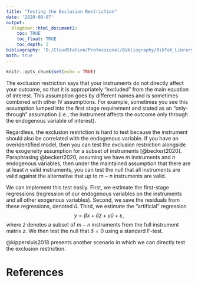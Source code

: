 ```yaml
---
title: "Testing the Exclusion Restriction"
date: '2020-08-07'
output: 
  blogdown::html_document2:
    toc: TRUE
    toc_float: TRUE
    toc_depth: 3
bibliography: 'D:/CloudStation/Professional/Bibliography/BibTeX_Library.bib'
math: true
---
```


```r
knitr::opts_chunk$set(echo = TRUE)
```

The exclusion restriction says that your instruments do not directly affect your outcome, so that it is appropriately "excluded" from the main equation of interest. This assumption goes by different names and is sometimes combined with other IV assumptions. For example, sometimes you see this assumption lumped into the first stage requirement and stated as an "only-through" assumption (i.e., the instrument affects the outcome only through the endogenous variable of interest).

Regardless, the exclusion restriction is hard to test because the instrument should also be correlated with the endogenous variable. If you have an overidentified model, then you can test the exclusion restriction alongside the exogeneity assumption for a subset of instruments [@beckert2020]. Paraphrasing @beckert2020, assuming we have $m$ instruments and $n$ endogenous variables, then under the maintained assumption that there are at least $n$ valid instruments, you can test the null that all instruments are valid against the alternative that up to $m - n$ instruments are valid.

We can implement this test easily. First, we estimate the first-stage regressions (regression of our endogenous variables on the instruments and all other exogenous variables). Second, we save the residuals from these regressions, denoted $\hat{u}$. Third, we estimate the "artificial" regression $$y = \beta x + \delta \tilde{z} + \gamma \hat{u} + \varepsilon,$$ where $\tilde{z}$ denotes a subset of $m-n$ instruments from the full instrument matrix $z$. We then test the null that $\delta=0$ using a standard F-test.


@kippersluis2018 presents another scenario in which we can directly test the exclusion restriction. 

# References